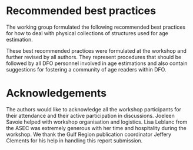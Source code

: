 
# Recommended best practices {#sec:recommendations}
The working group formulated the following recommended best practices for how to deal with physical collections of structures used for age estimation.

<!-- bullet that was removed to get RDS approval signature
\item{Achieve Canadian representation on appropriate ICES working groups related to quality assurance of age estimation as input for stock assessment (WGBIOP) or those developing the SmartDots platform (WGSMART).}
-->

\begin{enumerate}
\item General
\begin{enumerate}
\item{Foster a community of DFO scientists whose mandated tasks include sampling of ageing structures, age estimation using ageing structures or analysis of age estimates data.}
\item{Creation of a DFO working group that meets regularly to ensure that age estimations practices in different labs follow shared best practices. One of the tasks of this working group would be to emulate the Pacific Ocean’s Committee of Age Reading Experts (\href{https://care.psmfc.org/}{CARE}), which provides an international forum to develop and support age estimation expertise, for the Atlantic and Arctic Oceans.}
\item{Provide support for inter-regional ageing structure exchanges and secondary reader testing.}
\item{Recognise the fact that the skills required to obtain unbiased age estimates from ageing structures are unique and take time and dedication to acquire. As such, positions involving age estimation should be valued, and achieving a higher retention of personel in these functions should be sought.}
\end{enumerate}

\item Ageing structure cataloguing, storage and inventory
\begin{enumerate}
\item{Ensure that physical collections of ageing structures follow the DFO "Policy on Collection, Storage, Management and Use of Physical Samples for Science Research".}
\item{Ageing structures should be stored in an environment that minimises degradation and that maintains readability.}
\item{Ageing structures removed from an individual animal should be uniquely identified.}
\item{Clearly label ageing structures so they can be traced back to their collection, implement good bookkeeping of your ageing structures.}
\item{An electronic inventory of the physical ageing structures available should be documented and updated regularly.}
\item{A subset of ageing structures should be preserved in their unaltered state for future unforeseen usage (i.e. not in resin or glycerin).}
\end{enumerate}

\item Reference collections
\begin{enumerate}
\item{Actively curate reference collections so that old ageing structures that have lost their readability are replaced by new ageing structures, this includes renewing ageing structures.}
\item{Ensure that the age structures in the reference collection are representative of what will be available to age estimation technicians (the structures should cover wide spatial and temporal ranges, both annual and inter annual, all ages used in the stock assessment and both easy and difficult to read ageing structures,...).}
\item{Ensure reference collections are updated with samples from recent years.}
\item{In addition to a physical reference collection, develop its digital equivalent by taking images of the ageing structures.}
\item{Ideally, also annotate your digital reference collection using SmartDots.}
\item{Strive to have a validation study to ascertain the periodicity of ageing patterns.}
\end{enumerate}

\item Laboratory operations
\begin{enumerate}
\item{Strive to obtain unbiased age estimates by regularly performing age reader calibrations and by carrying out regular quality-checks for each species/stock (both within and across laboratories).}
\item{Develop and publish Standard Operating Procedures (SOP) for each lab.}
\item{Develop standardised protocols to validate age estimates (add to your regional SOP).}
\item{Favour age estimation in a “blind” setting, where no prior knowledge (except date of capture) is used when interpreting patterns in ageing structures, don’t let outside information influence your age estimates.}
\item{Establish a quality-control process to identify mistakes made during data entry (e.g. typos).}
\item{Document the uncertainty associated with age estimates by means of a standardised quality assurance scale.}
\item{Generate an age-error matrix as part of your standard procedures.}
\item{Have at least two trained age readers for any given stock, for redundancy.}
\end{enumerate}

\item Training
\begin{enumerate}
\item{Develop a document that details the training steps for new technicians involved in age estimation, and/or add it to your regional SOP.}
\item{Establish procedures that integrate current practices (e.g. labels that have been used for many years) into improved practices.}
\end{enumerate}

\item Digital imaging of ageing structures
\begin{enumerate}
\item{Ensure that a correctly calibrated scale bar is present in the image so that the image scale in pixels per mm can be determined.}
\item{The file naming convention to use when taking images of ageing structures should uniquely identify each ageing structure, should contain the image number (in cases where more than one picture is taken for each ageing structure) and also contain the resolution of the image (in pixels per mm). }
\item{When practical, promote the capture of digital images of ageing structures.}
\item{Digital images (JPEG format) of ageing structures should be stored in enterprise-level infrastructure where proper backups are in place.}
\item{Continue the development of an application to store and retrieve digital images of ageing structures to facilitate the management of these images and to provide integration with the \textit{SmartDots} software.}
\end{enumerate}

\item Analysis of age estimates
\begin{enumerate}
\item{When computing catch-at-age matrices, the sampling design used in the collection of data should be accounted for.}
\item{Analyses that compute catch-at-age matrices from length samples and age estimates should strive to be fully documented and reproducible.}
\item{Contemporary procedures that reduce bias in age structure estimates should be used.}
\item{Assessment methods would ideally incorporate ageing errors into the assessment framework.}
\end{enumerate}

\item Preparing for changes associated with a warming climate
\begin{enumerate}
\item{Rates of growth are likely to change, and so are the patterns associated with age estimation, so regularly revisit the patterns used for estimating ages. Additionally, the patterns used to identify periods of weaker or stronger growth and/or changes in the timing of annuli formation should be regularly revisited.}
\item{To ensure that potential changes are identified and communicated within the age estimation community, continue to foster inter-regional communication and organise events that promote collaborations.}
\item{As northward migration of species will shift stock boundaries and change the species that will require science advice, the expertise associated with age estimation of new species must be acquired accordingly.}
\item{Establish a process so that “cheat sheets” and guides used for training technicians involved in age estimation, and the associated laboratory processes for age estimation are updated regularly.}
\end{enumerate}

\item Research and development
\begin{enumerate}
\item{Pursue further studies in sclerochronology that will support the identification of changes in patterns used in estimating ages.}
\item{Investigate the trade-offs involved between taking images and annotating them versus just estimating a single age-length pair.}
\end{enumerate}

\end{enumerate}

These best recommended practices were formulated at the workshop and further revised by all authors. They represent procedures that should be followed by all DFO personnel involved in age estimations and also contain suggestions for fostering a community of age readers within DFO.

# Acknowledgements
The authors would like to acknowledge all the workshop participants for their attendance and their active participation in discussions. Joeleen Savoie helped with workshop organisation and logistics. Lisa Leblanc from the ASEC was extremely generous with her time and hospitality during the workshop. We thank the Gulf Region publication coordinator Jeffery Clements for his help in handling this report submission.
